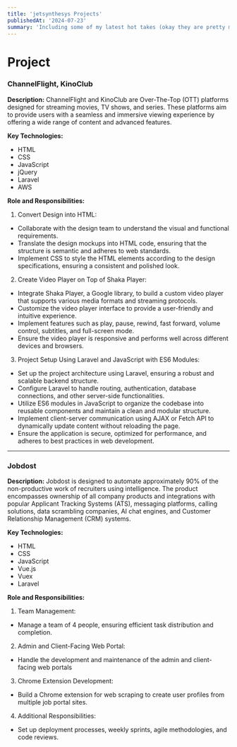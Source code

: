 ```yaml
---
title: 'jetsynthesys Projects'
publishedAt: '2024-07-23'
summary: 'Including some of my latest hot takes (okay they are pretty mild).'
---
```


# Project

### ChannelFlight, KinoClub

**Description:**
ChannelFlight and KinoClub are Over-The-Top (OTT) platforms designed for streaming movies, TV shows, and series. These platforms aim to provide users with a seamless and immersive viewing experience by offering a wide range of content and advanced features.

**Key Technologies:**

- HTML
- CSS
- JavaScript
- jQuery
- Laravel
- AWS

**Role and Responsibilities:**

1. Convert Design into HTML:

- Collaborate with the design team to understand the visual and functional requirements.
- Translate the design mockups into HTML code, ensuring that the structure is semantic and adheres to web standards.
- Implement CSS to style the HTML elements according to the design specifications, ensuring a consistent and polished look.

2. Create Video Player on Top of Shaka Player:

- Integrate Shaka Player, a Google library, to build a custom video player that supports various media formats and streaming protocols.
- Customize the video player interface to provide a user-friendly and intuitive experience.
- Implement features such as play, pause, rewind, fast forward, volume control, subtitles, and full-screen mode.
- Ensure the video player is responsive and performs well across different devices and browsers.

3. Project Setup Using Laravel and JavaScript with ES6 Modules:

- Set up the project architecture using Laravel, ensuring a robust and scalable backend structure.
- Configure Laravel to handle routing, authentication, database connections, and other server-side functionalities.
- Utilize ES6 modules in JavaScript to organize the codebase into reusable components and maintain a clean and modular structure.
- Implement client-server communication using AJAX or Fetch API to dynamically update content without reloading the page.
- Ensure the application is secure, optimized for performance, and adheres to best practices in web development.

---

### Jobdost

**Description:**
Jobdost is designed to automate approximately 90% of the non-productive work of recruiters using intelligence. The product encompasses ownership of all company products and integrations with popular Applicant Tracking Systems (ATS), messaging platforms, calling solutions, data scrambling companies, AI chat engines, and Customer Relationship Management (CRM) systems.

**Key Technologies:**

- HTML
- CSS
- JavaScript
- Vue.js
- Vuex
- Laravel

**Role and Responsibilities:**

1. Team Management:

- Manage a team of 4 people, ensuring efficient task distribution and completion.

2. Admin and Client-Facing Web Portal:

- Handle the development and maintenance of the admin and client-facing web portals

3. Chrome Extension Development:

- Build a Chrome extension for web scraping to create user profiles from multiple job portal sites.

4. Additional Responsibilities:

- Set up deployment processes, weekly sprints, agile methodologies, and code reviews.
